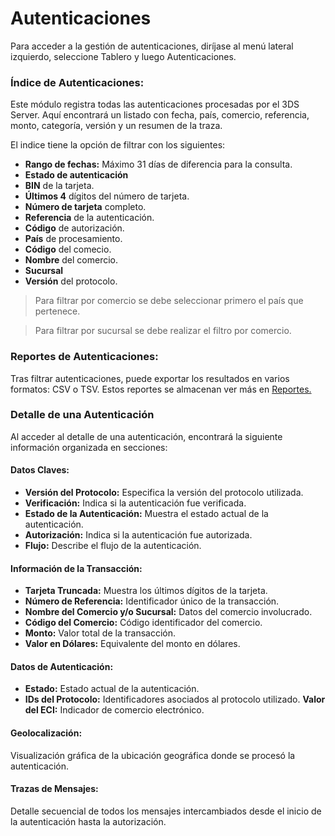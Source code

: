 # Autenticaciones

Para acceder a la gestión de autenticaciones, diríjase al menú lateral izquierdo, seleccione Tablero y luego Autenticaciones.

### Índice de Autenticaciones:
Este módulo registra todas las autenticaciones procesadas por el 3DS Server. Aquí encontrará un listado con fecha, país, comercio, referencia, monto, categoría, versión y un resumen de la traza.

El indice tiene la opción de filtrar con los siguientes:

- **Rango de fechas:** Máximo 31 días de diferencia para la consulta.
- **Estado de autenticación**
- **BIN** de la tarjeta.
- **Últimos 4** dígitos del número de tarjeta.
- **Número de tarjeta** completo.
- **Referencia** de la autenticación.
- **Código** de autorización.
- **País** de procesamiento.
- **Código** del comecio.
- **Nombre** del comercio.
- **Sucursal**
- **Versión** del protocolo.

> Para filtrar por comercio se debe seleccionar primero el país que pertenece.

> Para filtrar por sucursal se debe realizar el filtro por comercio.

### Reportes de Autenticaciones:
Tras filtrar autenticaciones, puede exportar los resultados en varios formatos: CSV o TSV. Estos reportes se almacenan ver más en [Reportes.](reportes)

### Detalle de una Autenticación
Al acceder al detalle de una autenticación, encontrará la siguiente información organizada en secciones:

#### Datos Claves:
- **Versión del Protocolo:** Especifica la versión del protocolo utilizada.
- **Verificación:** Indica si la autenticación fue verificada.
- **Estado de la Autenticación:** Muestra el estado actual de la autenticación.
- **Autorización:** Indica si la autenticación fue autorizada.
- **Flujo:** Describe el flujo de la autenticación.

#### Información de la Transacción:
- **Tarjeta Truncada:** Muestra los últimos dígitos de la tarjeta.
- **Número de Referencia:** Identificador único de la transacción.
- **Nombre del Comercio y/o Sucursal:** Datos del comercio involucrado.
- **Código del Comercio:** Código identificador del comercio.
- **Monto:** Valor total de la transacción.
- **Valor en Dólares:** Equivalente del monto en dólares.

#### Datos de Autenticación:
- **Estado:** Estado actual de la autenticación.
- **IDs del Protocolo:** Identificadores asociados al protocolo utilizado.
  **Valor del ECI:** Indicador de comercio electrónico.

#### Geolocalización:
Visualización gráfica de la ubicación geográfica donde se procesó la autenticación.

#### Trazas de Mensajes:

Detalle secuencial de todos los mensajes intercambiados desde el inicio de la autenticación hasta la autorización.
